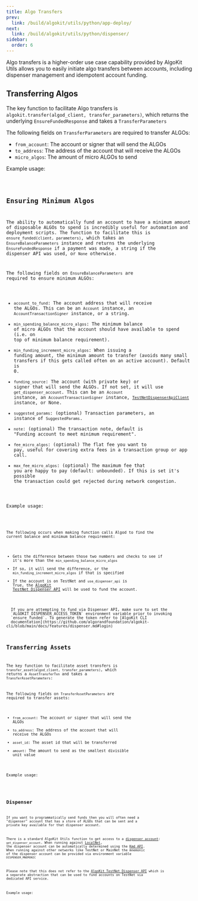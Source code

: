 ```yaml
---
title: Algo Transfers
prev:
  link: /build/algokit/utils/python/app-deploy/
next:
  link: /build/algokit/utils/python/dispenser/
sidebar:
  order: 6
---
```



Algo transfers is a higher-order use case capability provided by AlgoKit Utils allows you to easily initiate
algo transfers between accounts, including dispenser management and idempotent account funding.

## Transferring Algos

The key function to facilitate Algo transfers is `algokit.transfer(algod_client, transfer_parameters)`, which
returns the underlying `EnsureFundedResponse` and takes a `TransferParameters`

The following fields on `TransferParameters` are required to transfer ALGOs:

- `from_account`: The account or signer that will send the ALGOs
- `to_address`: The address of the account that will receive the ALGOs
- `micro_algos`: The amount of micro ALGOs to send

Example usage:

<Code code={transferAlgosExample} lang='py' frame='none' />

## Ensuring Minimum Algos

The ability to automatically fund an account to have a minimum amount of disposable ALGOs to spend is
incredibly useful for automation and deployment scripts. The function to facilitate this is
`ensure_funded(client, parameters)`, which takes an `EnsureBalanceParameters` instance and returns the
underlying `EnsureFundedResponse` if a payment was made, a string if the dispenser API was used, or `None`
otherwise.

The following fields on `EnsureBalanceParameters` are required to ensure minimum ALGOs:

- `account_to_fund`: The account address that will receive the ALGOs. This can be an `Account` instance, an
  `AccountTransactionSigner` instance, or a string.
- `min_spending_balance_micro_algos`: The minimum balance of micro ALGOs that the account should have
  available to spend (i.e. on top of minimum balance requirement).
- `min_funding_increment_micro_algos`: When issuing a funding amount, the minimum amount to transfer (avoids
  many small transfers if this gets called often on an active account). Default is 0.
- `funding_source`: The account (with private key) or signer that will send the ALGOs. If not set, it will use
  `get_dispenser_account`. This can be an `Account` instance, an `AccountTransactionSigner` instance,
  [`TestNetDispenserApiClient`](https://github.com/algorandfoundation/algokit-utils-py/blob/main/docs/source/capabilities/dispenser-client.md)
  instance, or None.
- `suggested_params`: (optional) Transaction parameters, an instance of `SuggestedParams`.
- `note`: (optional) The transaction note, default is "Funding account to meet minimum requirement".
- `fee_micro_algos`: (optional) The flat fee you want to pay, useful for covering extra fees in a transaction
  group or app call.
- `max_fee_micro_algos`: (optional) The maximum fee that you are happy to pay (default: unbounded). If this is
  set it's possible the transaction could get rejected during network congestion.

Example usage:

<Code code={ensureMinAlgosExample} lang='py' frame='none' />

The following occurs when making function calls Algod to find the current balance and minimum balance requirement:

- Gets the difference between those two numbers and checks to see if it's more than the `min_spending_balance_micro_algos`
- If so, it will send the difference, or the `min_funding_increment_micro_algos` if that is specified
- If the account is on TestNet and `use_dispenser_api` is True, the [AlgoKit TestNet Dispenser API](https://github.com/algorandfoundation/algokit-cli/blob/main/docs/features/dispenser.md)
  will be used to fund the account.

<Aside>
  If you are attempting to fund via Dispenser API, make sure to set the
  `ALGOKIT_DISPENSER_ACCESS_TOKEN` environment variable prior to invoking
  `ensure_funded`. To generate the token refer to [AlgoKit CLI
  documentation](https://github.com/algorandfoundation/algokit-cli/blob/main/docs/features/dispenser.md#login)
</Aside>

## Transferring Assets

The key function to facilitate asset transfers is `transfer_asset(algod_client, transfer_parameters)`, which
returns a `AssetTransferTxn` and takes a `TransferAssetParameters`:

The following fields on `TransferAssetParameters` are required to transfer assets:

- `from_account`: The account or signer that will send the ALGOs
- `to_address`: The address of the account that will receive the ALGOs
- `asset_id`: The asset id that will be transferred
- `amount`: The amount to send as the smallest divisible unit value

Example usage:

<Code code={transferAssetsExample} lang='py' frame='none' />

## Dispenser

If you want to programmatically send funds then you will often need a "dispenser" account that has a store of
ALGOs that can be sent and a private key available for that dispenser account.

There is a standard AlgoKit Utils function to get access to a [dispenser account](./account.md#account):
`get_dispenser_account`. When running against
[LocalNet](https://github.com/algorandfoundation/algokit-cli/blob/main/docs/features/localnet.md), the
dispenser account can be automatically determined using the
[Kmd API](https://developer.algorand.org/docs/rest-apis/kmd). When running against other networks like TestNet
or MainNet the mnemonic of the dispenser account can be provided via environment variable `DISPENSER_MNEMONIC`

Please note that this does not refer to the [AlgoKit TestNet Dispenser API](./dispenser-client.md) which is a
separate abstraction that can be used to fund accounts on TestNet via dedicated API service.

Example usage:

<Code code={dispenserAccountExample} lang='py' frame='none' />
